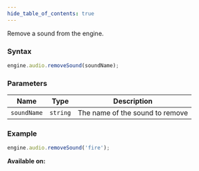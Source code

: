 ```yaml
---
hide_table_of_contents: true
---
```



Remove a sound from the engine.

### Syntax

```js
engine.audio.removeSound(soundName);
```

### Parameters

| Name        | Type     | Description                     |
| ----------- | -------- | ------------------------------- |
| `soundName` | `string` | The name of the sound to remove |

### Example

```js
engine.audio.removeSound('fire');
```

**Available on:** <ClientTag />
